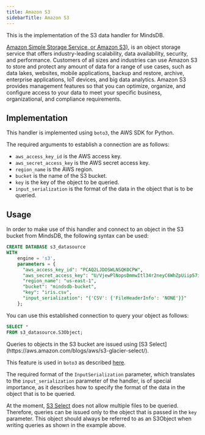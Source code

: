 ```yaml
---
title: Amazon S3
sidebarTitle: Amazon S3
---
```


This is the implementation of the S3 data handler for MindsDB.

[Amazon Simple Storage Service, or Amazon S3)](https://docs.aws.amazon.com/AmazonS3/latest/userguide/Welcome.html), is an object storage service that offers industry-leading scalability, data availability, security, and performance. Customers of all sizes and industries can use Amazon S3 to store and protect any amount of data for a range of use cases, such as data lakes, websites, mobile applications, backup and restore, archive, enterprise applications, IoT devices, and big data analytics. Amazon S3 provides management features so that you can optimize, organize, and configure access to your data to meet your specific business, organizational, and compliance requirements.

## Implementation

This handler is implemented using `boto3`, the AWS SDK for Python.

The required arguments to establish a connection are as follows:

* `aws_access_key_id` is the AWS access key.
* `aws_secret_access_key` is the AWS secret access key.
* `region_name` is the AWS region.
* `bucket` is the name of the S3 bucket.
* `key` is the key of the object to be queried.
* `input_serialization` is the format of the data in the object that is to be queried.

## Usage
   
In order to make use of this handler and connect to an object in the S3 bucket from MindsDB, the following syntax can be used:

```sql
CREATE DATABASE s3_datasource
WITH
    engine = 's3',
    parameters = {
      "aws_access_key_id": "PCAQ2LJDOSWLNSQKOCPW",
      "aws_secret_access_key": "U/VjewPlNopsDmmwItl34r2neyC6WhZpUiip57i",
      "region_name": "us-east-1",
      "bucket": "mindsdb-bucket",
      "key": "iris.csv",
      "input_serialization": "{'CSV': {'FileHeaderInfo': 'NONE'}}"
    };
```

You can use this established connection to query your object as follows:

```sql
SELECT *
FROM s3_datasource.S3Object;
```

<Tip>
Queries to objects in the S3 bucket are issued using [S3 Select](https://aws.amazon.com/blogs/aws/s3-glacier-select/).

This feature is used in `boto3` as described [here](https://boto3.amazonaws.com/v1/documentation/api/latest/reference/services/s3.html#S3.Client.select_object_content).

The required format of the `InputSerialization` parameter, which translates to the `input_serialization` parameter of the handler, is of special importance, as it describes how to specify the format of the data in the object that is to be queried.

At the moment, [S3 Select](https://aws.amazon.com/blogs/aws/s3-glacier-select/) does not allow multiple files to be queried. Therefore, queries can be issued only to the object that is passed in the `key` parameter. This object should always be referred to as an S3Object when writing queries as shown in the example above.
</Tip>

